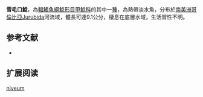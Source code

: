 {{Speciesbox
| name = 雪毛口鯰
| image = 
| image_width = 250px
| image_caption = 
| status = NE
| status_system = IUCN3.1
| genus = Chaetostoma
| species = niveum
| authority = [[Fowler|Fowler]], 1944
| synonyms = 
}}

'''雪毛口鯰'''，為[[輻鰭魚綱|輻鰭魚綱]][[鯰形目|鯰形目]][[甲鯰科|甲鯰科]]的其中一[[種|種]]，為熱帶淡水魚，分布於[[南美洲|南美洲]][[哥倫比亞|哥倫比亞]]Jurubida河流域，體長可達9.1公分，棲息在底層水域，生活習性不明。

==参考文献==
*{{FishBase_species|genus=Chaetostoma|species=niveum|year=2014|month=11}}

== 扩展阅读 ==
{{refbegin}}
{{wikispecies-inline|Chaetostoma niveum|雪毛口鯰}}
{{refend}}
{{Taxonbar|from=Q5512646}}

[[Category:毛口鯰屬|niveum]]